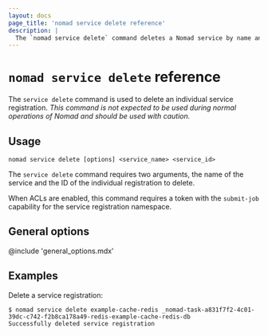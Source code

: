 ```yaml
---
layout: docs
page_title: 'nomad service delete reference'
description: |
  The `nomad service delete` command deletes a Nomad service by name and ID.
---
```


# `nomad service delete` reference

The `service delete` command is used to delete an individual service
registration. <em>This command is not expected to be used during normal
operations of Nomad and should be used with caution.</em>

## Usage

```plaintext
nomad service delete [options] <service_name> <service_id>
```

The `service delete` command requires two arguments, the name of the service
and the ID of the individual registration to delete.

When ACLs are enabled, this command requires a token with the `submit-job`
capability for the service registration namespace.

## General options

@include 'general_options.mdx'

## Examples

Delete a service registration:

```shell-session
$ nomad service delete example-cache-redis _nomad-task-a831f7f2-4c01-39dc-c742-f2b8ca178a49-redis-example-cache-redis-db
Successfully deleted service registration
```
